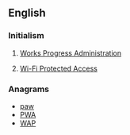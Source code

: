 ==English==

===Initialism===
{{head|en|initialism}}
# {{context|US|lang=en}} [[w:Works Progress Administration|Works Progress Administration]]
# [[w:Wi-Fi Protected Access|Wi-Fi Protected Access]]

===Anagrams===
* [[paw#English|paw]]
* [[PWA#English|PWA]]
* [[WAP#English|WAP]]